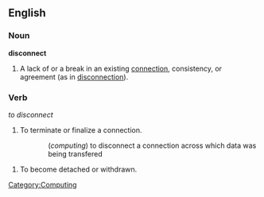 == English ==

=== Noun ===
'''disconnect'''

# A lack of or a break in an existing [[connection]], consistency, or agreement (as in [[disconnection]]).

=== Verb ===
''to disconnect''

# To terminate or finalize a connection.
:: (''computing'') to disconnect a connection across which data was being transfered
# To become detached or withdrawn.

[[Category:Computing]]